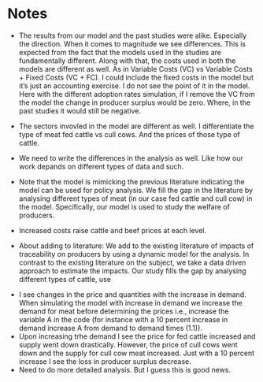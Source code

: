 # Notes

* The results from our model and the past studies were alike. Especially the direction. When it comes to magnitude we see differences. This is expected from the fact that the models used in the studies are fundamentally different. Along with that, the costs used in both the models are different as well. As in Variable Costs (VC) vs Variable Costs + Fixed Costs (VC + FC). I could include the fixed costs in the model but it's just an accounting exercise. I do not see the point of it in the model. Here with the different adoption rates simulation, if I remove the VC from the model the change in producer surplus would be zero. Where, in the past studies it would still be negative.  

* The sectors invovled in the model are different as well. I differentiate the type of meat fed cattle vs cull cows. And the prices of those type of cattle.

<!-- * We could consider 20% traceability as a voluntary expansion in traceability participation by some U.S. producers. (This is from Pendall et. al. 2011) -->

* We need to write the differences in the analysis as well. Like how our work depands on different types of data and such.

* Note that the model is mimicking the previous literature indicating the model can be used for policy analysis. We fill the gap in the literature by analysing different types of meat (in our case fed cattle and cull cow) in the model. Specifically, our model is used to study the welfare of producers.

* Increased costs raise cattle and beef prices at each level.


* About adding to literature:
We add to the existing literature of impacts of traceability on producers by using a dynamic model for the analysis. In contrast to the existing literature on the subject, we take a data driven approach to estimate the impacts. Our study fills the gap by analysing different types of cattle, use 


<!-- 
###########################################################################
                                NEW UPDATE
###########################################################################
-->
* I see changes in the price and quantities with the increase in demand. When simulating the model with increase in demand we increase the demand for meat before determining the prices i.e., increase the variable A in the code (for instance with a 10 percent increase in demand increase A from demand to demand times (1.1)).
* Upon increasing trhe demand I see the price for fed cattle increased and supply went down drastically. However, the price of cull cows went down and the supply for cull cow meat increased. Just with a 10 percent increase I see the loss in producer surplus decrease.
* Need to do more detailed analysis. But I guess this is good news.


















